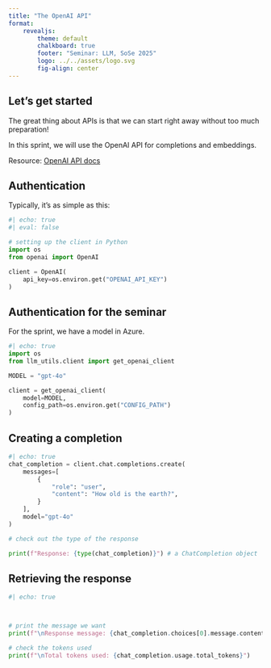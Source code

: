 ```yaml
---
title: "The OpenAI API"
format: 
    revealjs:
        theme: default
        chalkboard: true
        footer: "Seminar: LLM, SoSe 2025"
        logo: ../../assets/logo.svg
        fig-align: center
---
```


## Let's get started 

The great thing about APIs is that we can start right away without too much preparation! 

In this sprint, we will use the OpenAI API for completions and embeddings.

Resource: [OpenAI API docs](https://platform.openai.com/docs/introduction){.external}

## Authentication

Typically, it's as simple as this:

```python
#| echo: true
#| eval: false

# setting up the client in Python
import os
from openai import OpenAI

client = OpenAI(
    api_key=os.environ.get("OPENAI_API_KEY")
)

```


## Authentication for the seminar
For the sprint, we have a model in Azure. 

``` python
#| echo: true
import os
from llm_utils.client import get_openai_client

MODEL = "gpt-4o"

client = get_openai_client(
    model=MODEL,
    config_path=os.environ.get("CONFIG_PATH")
)
```



## Creating a completion

```python
#| echo: true
chat_completion = client.chat.completions.create(
    messages=[
        {
            "role": "user",
            "content": "How old is the earth?",
        }
    ],
    model="gpt-4o" 
)

# check out the type of the response

print(f"Response: {type(chat_completion)}") # a ChatCompletion object

```


## Retrieving the response 

```python
#| echo: true



# print the message we want
print(f"\nResponse message: {chat_completion.choices[0].message.content}")

# check the tokens used 
print(f"\nTotal tokens used: {chat_completion.usage.total_tokens}")
```

